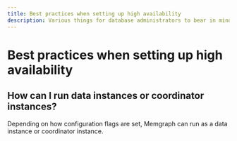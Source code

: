 ```yaml
---
title: Best practices when setting up high availability
description: Various things for database administrators to bear in mind when deploying high availability with Memgraph.
---
```



# Best practices when setting up high availability

## How can I run data instances or coordinator instances?

Depending on how configuration flags are set, Memgraph can run as a data instance or coordinator instance.

